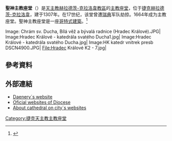'''聖神主教座堂'''（{{lang-cs|Katedrála svatého Ducha}}）是[[天主教赫拉德茨-克拉洛韋教區|天主教赫拉德茨-克拉洛韋教區]]的[[主教座堂|主教座堂]]，位于[[捷克|捷克]][[赫拉德茨-克拉洛韋|赫拉德茨-克拉洛韋]]，建于1307年。在17世纪，该堂曾遭[[瑞典|瑞典]]军队劫掠。1664年成为主教座堂。聖神主教座堂是一座[[哥特式建筑|哥特式建築]]。<ref>{{Cite web|title=Historie|url=http://www.dekanstvihk.cz/wp/katedrala-svateho-ducha/historie-katedraly-svateho-ducha/|accessdate=2020-11-18|publisher=Děkanství HK|language=cs}}</ref>

<gallery>
Image: Chrám sv. Ducha, Bílá věž a bývalá radnice (Hradec Králové).JPG|
Image:Hradec Králové - katedrála svatého Ducha1.jpg|
Image:Hradec Králové - katedrála svatého Ducha.jpg|
Image:HK katedr vnitrek presb DSCN4900.JPG|
File:Hradec Králové K2 - 7.jpg|
</gallery>

==參考資料==
{{Reflist}}

==外部連結==
{{Commons category|Cathedral of the Holy Spirit (Hradec Králové)}}
* [http://www.dekanstvihk.cz/historie/historie_katedrala/historie_katedrala.htm Daenery´s website]{{cs icon}}
* [http://www.diecezehk.cz Oficial websites of Diocese]{{cs icon}}
* [https://web.archive.org/web/20150521075327/http://www.hradeckralove.org/urad/katedralni-kostel-sv-ducha About cathedral on city´s websites]
{{coord|50.2088|15.8310|type:landmark_region:CZ|display=title}}
[[Category:捷克天主教主教座堂|Category:捷克天主教主教座堂]]